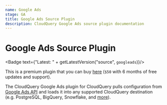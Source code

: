 ```yaml
---
name: Google Ads
stage: GA
title: Google Ads Source Plugin
description: CloudQuery Google Ads source plugin documentation
---
```

# Google Ads Source Plugin


<Badge text={"Latest: " + getLatestVersion("source", `googleads`)}/>

This is a premium plugin that you can buy [here](https://cloudquery.io/buy/googleads) (`$50` with 6 months of free updates and support).

The CloudQuery Google Ads plugin for CloudQuery pulls configuration from
[Google Ads API](https://developers.google.com/google-ads/api/)
and loads it into any supported CloudQuery destination (e.g. PostgreSQL, BigQuery, Snowflake, and [more](/docs/plugins/destinations/overview)).

